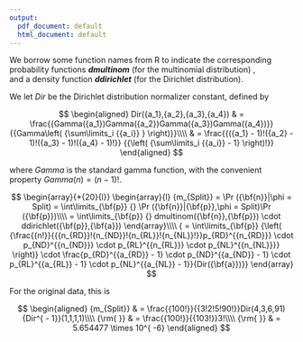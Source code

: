 ```yaml
---
output:
  pdf_document: default
  html_document: default
---
```


We borrow some function names from R to indicate the corresponding probability functions   ***dmultinom*** (for the multinomial distribution) ,  
and a density function ***ddirichlet*** (for the Dirichlet distribution).

We let $Dir$ be the Dirichlet distribution normalizer constant, defined by 

$$
\begin{aligned}
Dir({a_1},{a_2},{a_3},{a_4}) 
 & = \frac{{Gamma({a_1})Gamma({a_2})Gamma({a_3})Gamma({a_4})}}{{Gamma\left( {\sum\limits_i {{a_i}} } \right)}}\\\\
 & = \frac{{({a_1} - 1)!({a_2} - 1)!({a_3} - 1)!({a_4} - 1)!}}
 {{\left( {\sum\limits_i {{a_i}}  - 1} \right)!}}
\end{aligned}
$$

where $Gamma$ is the standard gamma function, with the convenient property $Gamma(n) = (n-1)!$.

$$
\begin{array}{*{20}{l}}
\begin{array}{l}
{m_{Split}} = \Pr ({\bf{n}}|\phi  = Split) = \int\limits_{\bf{p}} {} \Pr ({\bf{n}}|{\bf{p}},\phi  = Split)\Pr ({\bf{p}})\\\\
 = \int\limits_{\bf{p}} {} dmultinom({\bf{n}},{\bf{p}}) \cdot ddirichlet({\bf{p}},{\bf{a}})
\end{array}\\\\
{ = \int\limits_{\bf{p}} {\left( {\frac{{n!}}{{{n_{RD}}!{n_{ND}}!{n_{RL}}!{n_{NL}}!}}p_{RD}^{{n_{RD}}} \cdot p_{ND}^{{n_{ND}}} \cdot p_{RL}^{{n_{RL}}} \cdot p_{NL}^{{n_{NL}}}} \right)}  \cdot \frac{p_{RD}^{{a_{RD}} - 1} \cdot p_{ND}^{{a_{ND}} - 1} \cdot p_{RL}^{{a_{RL}} - 1} \cdot p_{NL}^{{a_{NL}} - 1}}{Dir({\bf{a}})}}
\end{array}
$$

For the original data, this is

 $$
 \begin{aligned}
{m_{Split}} & = \frac{{100!}}{{3!2!5!90!}}Dir(4,3,6,91){Dir^{ - 1}}(1,1,1,1)\\\\
{\rm{    }} & = \frac{{100!}}{{103!}}3!\\\\
{\rm{    }} & = 5.654477 \times 10^{ -6}
\end{aligned}
$$
